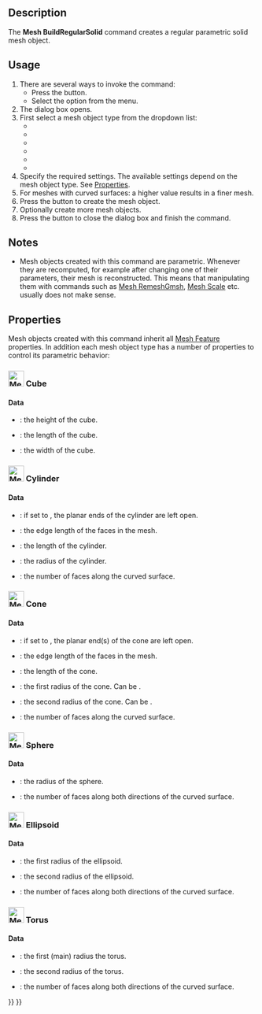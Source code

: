 <languages/>

{{Docnav
|[[Mesh_Scale|Scale]]
|[[Mesh_Union|Union]]
|[[Mesh_Workbench|Mesh]]
|IconL=Mesh_Scale.svg
|IconR=Mesh_Union.svg
|IconC=Workbench_Mesh.svg
}}

{{GuiCommand
|Name=Mesh BuildRegularSolid
|MenuLocation=Meshes → Regular Solid
|Workbenches=[[Mesh_Workbench|Mesh]]
}}

==Description==

The '''Mesh BuildRegularSolid''' command creates a regular parametric solid mesh object.

==Usage==

# There are several ways to invoke the command:
#* Press the {{Button|[[Image:Mesh_BuildRegularSolid.svg|16px]] [[Mesh_BuildRegularSolid|Regular Solid]]}} button.
#* Select the {{MenuCommand|Meshes → [[Image:Mesh_BuildRegularSolid.svg|16px]] Regular Solid}} option from the menu.
# The {{MenuCommand|Regular Solid}} dialog box opens.
# First select a mesh object type from the dropdown list:
#* {{MenuCommand|[[Image:Mesh_Cube.svg|16px]] Cube}}
#* {{MenuCommand|[[Image:Mesh_Cylinder.svg|16px]] Cylinder}}
#* {{MenuCommand|[[Image:Mesh_Cone.svg|16px]] Cone}}
#* {{MenuCommand|[[Image:Mesh_Sphere.svg|16px]] Sphere}}
#* {{MenuCommand|[[Image:Mesh_Ellipsoid.svg|16px]] Ellipsoid}}
#* {{MenuCommand|[[Image:Mesh_Torus.svg|16px]] Torus}}
# Specify the required settings. The available settings depend on the mesh object type. See [[#Properties|Properties]].
# For meshes with curved surfaces: a higher {{MenuCommand|Sampling}} value results in a finer mesh.
# Press the {{button|Create}} button to create the mesh object.
# Optionally create more mesh objects.
# Press the {{button|Close}} button to close the dialog box and finish the command.

==Notes==

* Mesh objects created with this command are parametric. Whenever they are recomputed, for example after changing one of their parameters, their mesh is reconstructed. This means that manipulating them with commands such as [[Mesh_RemeshGmsh|Mesh RemeshGmsh]], [[Mesh_Scale|Mesh Scale]] etc. usually does not make sense.

==Properties==

Mesh objects created with this command inherit all [[Mesh_Feature|Mesh Feature]] properties. In addition each mesh object type has a number of properties to control its parametric behavior:

===[[Image:Mesh_Cube.svg|32px]] Cube===

====Data====

{{TitleProperty|Cube}}

* {{PropertyData|Height|FloatConstraint}}: the height of the cube.
* {{PropertyData|Length|FloatConstraint}}: the length of the cube.
* {{PropertyData|Width|FloatConstraint}}: the width of the cube.

===[[Image:Mesh_Cylinder.svg|32px]] Cylinder===

====Data====

{{TitleProperty|Base}}

* {{PropertyData|Closed|Bool}}: if set to {{FALSE}}, the planar ends of the cylinder are left open. 
* {{PropertyData|Edge Length|FloatConstraint}}: the edge length of the faces in the mesh.
* {{PropertyData|Length|FloatConstraint}}: the length of the cylinder.
* {{PropertyData|Radius|FloatConstraint}}: the radius of the cylinder.
* {{PropertyData|Sampling|IntegerConstraint}}: the number of faces along the curved surface.

===[[Image:Mesh_Cone.svg|32px]] Cone===

====Data====

{{TitleProperty|Base}}

* {{PropertyData|Closed|Bool}}: if set to {{FALSE}}, the planar end(s) of the cone are left open. 
* {{PropertyData|Edge Length|FloatConstraint}}: the edge length of the faces in the mesh.
* {{PropertyData|Length|FloatConstraint}}: the length of the cone.
* {{PropertyData|Radius 1|FloatConstraint}}: the first radius of the cone. Can be {{value|0}}.
* {{PropertyData|Radius 2|FloatConstraint}}: the second radius of the cone. Can be {{value|0}}.
* {{PropertyData|Sampling|IntegerConstraint}}: the number of faces along the curved surface.

===[[Image:Mesh_Sphere.svg|32px]] Sphere===

====Data====

{{TitleProperty|Base}}

* {{PropertyData|Radius|FloatConstraint}}: the  radius of the sphere.
* {{PropertyData|Sampling|IntegerConstraint}}: the number of faces along both directions of the curved surface.

===[[Image:Mesh_Ellipsoid.svg|32px]] Ellipsoid===

====Data====

{{TitleProperty|Base}}

* {{PropertyData|Radius 1|FloatConstraint}}: the first radius of the ellipsoid.
* {{PropertyData|Radius 2|FloatConstraint}}: the second radius of the ellipsoid.
* {{PropertyData|Sampling|IntegerConstraint}}: the number of faces along both directions of the curved surface.

===[[Image:Mesh_Torus.svg|32px]] Torus===

====Data====

{{TitleProperty|Base}}

* {{PropertyData|Radius 1|FloatConstraint}}: the first (main) radius the torus.
* {{PropertyData|Radius 2|FloatConstraint}}: the second radius of the torus.
* {{PropertyData|Sampling|IntegerConstraint}}: the number of faces along both directions of the curved surface.


{{Docnav
|[[Mesh_Scale|Scale]]
|[[Mesh_Union|Union]]
|[[Mesh_Workbench|Mesh]]
|IconL=Mesh_Scale.svg
|IconR=Mesh_Union.svg
|IconC=Workbench_Mesh.svg
}}

{{Mesh Tools navi{{#translation:}}}}
{{Userdocnavi{{#translation:}}}}
{{clear}}